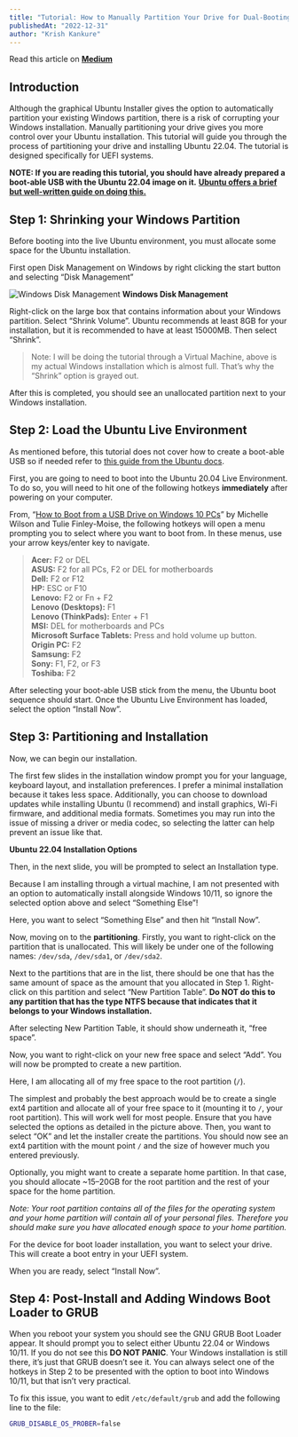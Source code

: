 ```yaml
---
title: "Tutorial: How to Manually Partition Your Drive for Dual-Booting Ubuntu 22.04 and Windows 10/11"
publishedAt: "2022-12-31"
author: "Krish Kankure"
---
```



Read this article on [**Medium**](https://krishkankure.medium.com/tutorial-how-to-manually-partition-your-drive-for-dual-booting-ubuntu-22-04-and-windows-10-11-c0a7c5a62139)
## Introduction

Although the graphical Ubuntu Installer gives the option to automatically partition your existing Windows partition, there is a risk of corrupting your Windows installation. Manually partitioning your drive gives you more control over your Ubuntu installation. This tutorial will guide you through the process of partitioning your drive and installing Ubuntu 22.04. The tutorial is designed specifically for UEFI systems.

**NOTE: If you are reading this tutorial, you should have already prepared a boot-able USB with the Ubuntu 22.04 image on it.** [**Ubuntu offers a brief but well-written guide on doing this.**](https://ubuntu.com/tutorials/create-a-usb-stick-on-windows#1-overview)

## Step 1: Shrinking your Windows Partition

Before booting into the live Ubuntu environment, you must allocate some space for the Ubuntu installation.

First open Disk Management on Windows by right clicking the start button and selecting “Disk Management”


![Windows Disk Management](https://miro.medium.com/v2/resize:fit:1400/format:webp/1*Mn_f4wgZYrIStTkUE3kqKw.png)
****Windows Disk Management****

Right-click on the large box that contains information about your Windows partition. Select “Shrink Volume”. Ubuntu recommends at least 8GB for your installation, but it is recommended to have at least 15000MB. Then select “Shrink”.

> Note: I will be doing the tutorial through a Virtual Machine, above is my actual Windows installation which is almost full. That’s why the “Shrink” option is grayed out.

After this is completed, you should see an unallocated partition next to your Windows installation.

## Step 2: Load the Ubuntu Live Environment

As mentioned before, this tutorial does not cover how to create a boot-able USB so if needed refer to [this guide from the Ubuntu docs](https://ubuntu.com/tutorials/create-a-usb-stick-on-windows#1-overview).

First, you are going to need to boot into the Ubuntu 20.04 Live Environment. To do so, you will need to hit one of the following hotkeys **immediately** after powering on your computer.

From, “[How to Boot from a USB Drive on Windows 10 PCs](https://www.hp.com/us-en/shop/tech-takes/how-to-boot-from-usb-drive-on-windows-10-pcs)” by Michelle Wilson and Tulie Finley-Moise, the following hotkeys will open a menu prompting you to select where you want to boot from. In these menus, use your arrow keys/enter key to navigate.

> **Acer:** F2 or DEL  
> **ASUS:** F2 for all PCs, F2 or DEL for motherboards  
> **Dell:** F2 or F12  
> **HP:** ESC or F10  
> **Lenovo:** F2 or Fn + F2  
> **Lenovo (Desktops):** F1  
> **Lenovo (ThinkPads):** Enter + F1  
> **MSI:** DEL for motherboards and PCs  
> **Microsoft Surface Tablets:** Press and hold volume up button.  
> **Origin PC:** F2  
> **Samsung:** F2  
> **Sony:** F1, F2, or F3  
> **Toshiba:** F2

After selecting your boot-able USB stick from the menu, the Ubuntu boot sequence should start. Once the Ubuntu Live Environment has loaded, select the option “Install Now”.

## Step 3: Partitioning and Installation

Now, we can begin our installation.

The first few slides in the installation window prompt you for your language, keyboard layout, and installation preferences. I prefer a minimal installation because it takes less space. Additionally, you can choose to download updates while installing Ubuntu (I recommend) and install graphics, Wi-Fi firmware, and additional media formats. Sometimes you may run into the issue of missing a driver or media codec, so selecting the latter can help prevent an issue like that.

**Ubuntu 22.04 Installation Options**

Then, in the next slide, you will be prompted to select an Installation type.

Because I am installing through a virtual machine, I am not presented with an option to automatically install alongside Windows 10/11, so ignore the selected option above and select “Something Else”!

Here, you want to select “Something Else” and then hit “Install Now”.

Now, moving on to the **partitioning**. Firstly, you want to right-click on the partition that is unallocated. This will likely be under one of the following names: `/dev/sda`, `/dev/sda1`, or `/dev/sda2`.

Next to the partitions that are in the list, there should be one that has the same amount of space as the amount that you allocated in Step 1. Right-click on this partition and select “New Partition Table”. **Do NOT do this to any partition that has the type NTFS because that indicates that it belongs to your Windows installation.**

After selecting New Partition Table, it should show underneath it, “free space”.

Now, you want to right-click on your new free space and select “Add”. You will now be prompted to create a new partition.

Here, I am allocating all of my free space to the root partition (`/`).

The simplest and probably the best approach would be to create a single ext4 partition and allocate all of your free space to it (mounting it to `/`, your root partition). This will work well for most people. Ensure that you have selected the options as detailed in the picture above. Then, you want to select “OK” and let the installer create the partitions. You should now see an ext4 partition with the mount point `/` and the size of however much you entered previously.

Optionally, you might want to create a separate home partition. In that case, you should allocate ~15–20GB for the root partition and the rest of your space for the home partition.

*Note: Your root partition contains all of the files for the operating system and your home partition will contain all of your personal files. Therefore you should make sure you have allocated enough space to your home partition.*

For the device for boot loader installation, you want to select your drive. This will create a boot entry in your UEFI system.

When you are ready, select “Install Now”.

## Step 4: Post-Install and Adding Windows Boot Loader to GRUB

When you reboot your system you should see the GNU GRUB Boot Loader appear. It should prompt you to select either Ubuntu 22.04 or Windows 10/11. If you do not see this **DO NOT PANIC**. Your Windows installation is still there, it’s just that GRUB doesn’t see it. You can always select one of the hotkeys in Step 2 to be presented with the option to boot into Windows 10/11, but that isn’t very practical.

To fix this issue, you want to edit `/etc/default/grub` and add the following line to the file:

```bash
GRUB_DISABLE_OS_PROBER=false
